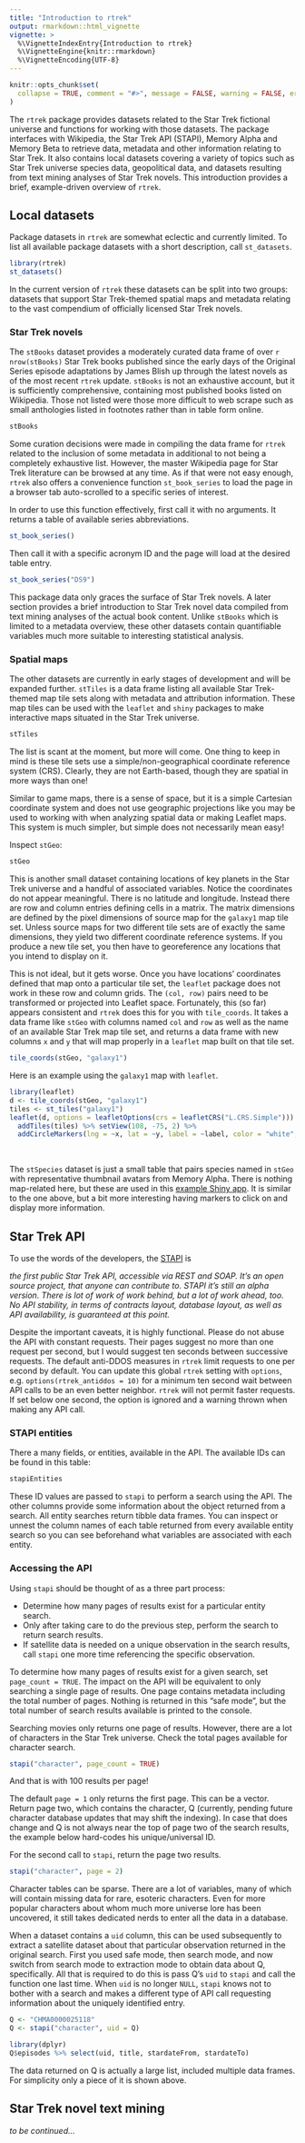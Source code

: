 ```yaml
---
title: "Introduction to rtrek"
output: rmarkdown::html_vignette
vignette: >
  %\VignetteIndexEntry{Introduction to rtrek}
  %\VignetteEngine{knitr::rmarkdown}
  %\VignetteEncoding{UTF-8}
---
```


```r
knitr::opts_chunk$set(
  collapse = TRUE, comment = "#>", message = FALSE, warning = FALSE, error = FALSE, tidy = TRUE
)
```

The `rtrek` package provides datasets related to the Star Trek fictional universe and functions for working with those datasets. The package interfaces with Wikipedia, the Star Trek API (STAPI), Memory Alpha and Memory Beta to retrieve data, metadata and other information relating to Star Trek. It also contains local datasets covering a variety of topics such as Star Trek universe species data, geopolitical data, and datasets resulting from text mining analyses of Star Trek novels. This introduction provides a brief, example-driven overview of `rtrek`.

## Local datasets

Package datasets in `rtrek` are somewhat eclectic and currently limited. To list all available package datasets with a short description, call `st_datasets`.

```r
library(rtrek)
st_datasets()
```

In the current version of `rtrek` these datasets can be split into two groups: datasets that support Star Trek-themed spatial maps and metadata relating to the vast compendium of officially licensed Star Trek novels.

### Star Trek novels

The `stBooks` dataset provides a moderately curated data frame of over `r nrow(stBooks)` Star Trek books published since the early days of the Original Series episode adaptations by James Blish up through the latest novels as of the most recent `rtrek` update. `stBooks` is not an exhaustive account, but it is sufficiently comprehensive, containing most published books listed on Wikipedia. Those not listed were those more difficult to web scrape such as small anthologies listed in footnotes rather than in table form online.

```r
stBooks
```

Some curation decisions were made in compiling the data frame for `rtrek` related to the inclusion of some metadata in additional to not being a completely exhaustive list. However, the master Wikipedia page for Star Trek literature can be browsed at any time. As if that were not easy enough, `rtrek` also offers a convenience function `st_book_series` to load the page in a browser tab auto-scrolled to a specific series of interest.

In order to use this function effectively, first call it with no arguments. It returns a table of available series abbreviations.

```r
st_book_series()
```

Then call it with a specific acronym ID and the page will load at the desired table entry.

```r
st_book_series("DS9")
```

This package data only graces the surface of Star Trek novels. A later section provides a brief introduction to Star Trek novel data compiled from text mining analyses of the actual book content. Unlike `stBooks` which is limited to a metadata overview, these other datasets contain quantifiable variables much more suitable to interesting statistical analysis.

### Spatial maps

The other datasets are currently in early stages of development and will be expanded further. `stTiles` is a data frame listing all available Star Trek-themed map tile sets along with metadata and attribution information. These map tiles can be used with the `leaflet` and `shiny` packages to make interactive maps situated in the Star Trek universe.

```r
stTiles
```

The list is scant at the moment, but more will come. One thing to keep in mind is these tile sets use a simple/non-geographical coordinate reference system (CRS). Clearly, they are not Earth-based, though they are spatial in more ways than one!

Similar to game maps, there is a sense of space, but it is a simple Cartesian coordinate system and does not use geographic projections like you may be used to working with when analyzing spatial data or making Leaflet maps. This system is much simpler, but simple does not necessarily mean easy!

Inspect `stGeo`:

```r
stGeo
```

This is another small dataset containing locations of key planets in the Star Trek universe and a handful of associated variables. Notice the coordinates do not appear meaningful. There is no latitude and longitude. Instead there are row and column entries defining cells in a matrix. The matrix dimensions are defined by the pixel dimensions of source map for the `galaxy1` map tile set. Unless source maps for two different tile sets are of exactly the same dimensions, they yield two different coordinate reference systems. If you produce a new tile set, you then have to georeference any locations that you intend to display on it.

This is not ideal, but it gets worse. Once you have locations' coordinates defined that map onto a particular tile set, the `leaflet` package does not work in these row and column grids. The `(col, row)` pairs need to be transformed or projected into Leaflet space. Fortunately, this (so far) appears consistent and `rtrek` does this for you with `tile_coords`. It takes a data frame like `stGeo` with columns named `col` and `row` as well as the name of an available Star Trek map tile set, and returns a data frame with new columns `x` and `y` that will map properly in a `leaflet` map built on that tile set.

```r
tile_coords(stGeo, "galaxy1")
```

Here is an example using the `galaxy1` map with `leaflet`.

```r
library(leaflet)
d <- tile_coords(stGeo, "galaxy1")
tiles <- st_tiles("galaxy1")
leaflet(d, options = leafletOptions(crs = leafletCRS("L.CRS.Simple"))) %>%
  addTiles(tiles) %>% setView(108, -75, 2) %>%
  addCircleMarkers(lng = ~x, lat = ~y, label = ~label, color = "white", radius = 20)
```

<br/>

The `stSpecies` dataset is just a small table that pairs species named in `stGeo` with representative thumbnail avatars from Memory Alpha. There is nothing map-related here, but these are used in this [example Shiny app](https://uasnap.shinyapps.io/stsc/). It is similar to the one above, but a bit more interesting having markers to click on and display more information.

## Star Trek API

To use the words of the developers, the [STAPI](http://stapi.co/) is

*the first public Star Trek API, accessible via REST and SOAP. It's an open source project, that anyone can contribute to. STAPI it's still an alpha version. There is lot of work of work behind, but a lot of work ahead, too. No API stability, in terms of contracts layout, database layout, as well as API availability, is guaranteed at this point.*

Despite the important caveats, it is highly functional. Please do not abuse the API with constant requests. Their pages suggest no more than one request per second, but I would suggest ten seconds between successive requests. The default anti-DDOS measures in `rtrek` limit requests to one per second by default. You can update this global `rtrek` setting with `options`, e.g. `options(rtrek_antiddos = 10)` for a minimum ten second wait between API calls to be an even better neighbor. `rtrek` will not permit faster requests. If set below one second, the option is ignored and a warning thrown when making any API call.

### STAPI entities

There a many fields, or entities, available in the API. The available IDs can be found in this table:

```r
stapiEntities
```

These ID values are passed to `stapi` to perform a search using the API. The other columns provide some information about the object returned from a search. All entity searches return tibble data frames. You can inspect or unnest the column names of each table returned from every available entity search so you can see beforehand what variables are associated with each entity.

### Accessing the API

Using `stapi` should be thought of as a three part process:

*    Determine how many pages of results exist for a particular entity search.
*    Only after taking care to do the previous step, perform the search to return search results.
*    If satellite data is needed on a unique observation in the search results, call `stapi` one more time referencing the specific observation.

To determine how many pages of results exist for a given search, set `page_count = TRUE`. The impact on the API will be equivalent to only searching a single page of results. One page contains metadata including the total number of pages. Nothing is returned in this "safe mode", but the total number of search results available is printed to the console.

Searching movies only returns one page of results. However, there are a lot of characters in the Star Trek universe. Check the total pages available for character search.

```r
stapi("character", page_count = TRUE)
```

And that is with 100 results per page!

The default `page = 1` only returns the first page. This can be a vector. Return page two, which contains the character, Q (currently, pending future character database updates that may shift the indexing). In case that does change and Q is not always near the top of page two of the search results, the example below hard-codes his unique/universal ID.

For the second call to `stapi`, return the page two results.

```r
stapi("character", page = 2)
```

Character tables can be sparse. There are a lot of variables, many of which will contain missing data for rare, esoteric characters. Even for more popular characters about whom much more universe lore has been uncovered, it still takes dedicated nerds to enter all the data in a database.

When a dataset contains a `uid` column, this can be used subsequently to extract a satellite dataset about that particular observation returned in the original search. First you used safe mode, then search mode, and now switch from search mode to extraction mode to obtain data about Q, specifically. All that is required to do this is pass Q's `uid` to `stapi` and call the function one last time. When `uid` is no longer `NULL`, `stapi` knows not to bother with a search and makes a different type of API call requesting information about the uniquely identified entry.

```r
Q <- "CHMA0000025118"
Q <- stapi("character", uid = Q)

library(dplyr)
Q$episodes %>% select(uid, title, stardateFrom, stardateTo)
```
The data returned on Q is actually a large list, included multiple data frames. For simplicity only a piece of it is shown above.

## Star Trek novel text mining

*to be continued...*
